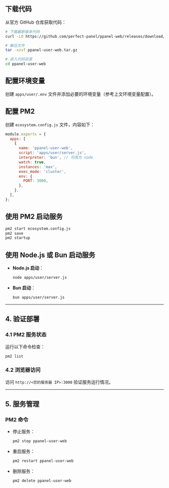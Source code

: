 ## 下载代码

从官方 GitHub 仓库获取代码：

```bash
# 下载最新版本代码
curl -LO https://github.com/perfect-panel/ppanel-web/releases/download/v1.0.0/ppanel-user-web.tar.gz

# 解压文件
tar -xzvf ppanel-user-web.tar.gz

# 进入代码目录
cd ppanel-user-web
```

## 配置环境变量

创建 `apps/user/.env` 文件并添加必要的环境变量（参考上文环境变量配置）。

## 配置 PM2

创建 `ecosystem.config.js` 文件，内容如下：

```javascript
module.exports = {
  apps: [
    {
      name: 'ppanel-user-web',
      script: 'apps/user/server.js',
      interpreter: 'bun', // 可改为 node
      watch: true,
      instances: 'max',
      exec_mode: 'cluster',
      env: {
        PORT: 3000,
      },
    },
  ],
};
```

## 使用 PM2 启动服务

```bash
pm2 start ecosystem.config.js
pm2 save
pm2 startup
```

## 使用 Node.js 或 Bun 启动服务

- **Node.js 启动**：

  ```bash
  node apps/user/server.js
  ```

- **Bun 启动**：

  ```bash
  bun apps/user/server.js
  ```

---

## **4. 验证部署**

### **4.1 PM2 服务状态**

运行以下命令检查：

```bash
pm2 list
```

### **4.2 浏览器访问**

访问 `http://<您的服务器 IP>:3000` 验证服务运行情况。

---

## **5. 服务管理**

### **PM2 命令**

- 停止服务：

  ```bash
  pm2 stop ppanel-user-web
  ```

- 重启服务：

  ```bash
  pm2 restart ppanel-user-web
  ```

- 删除服务：

  ```bash
  pm2 delete ppanel-user-web
  ```


<Giscus />
